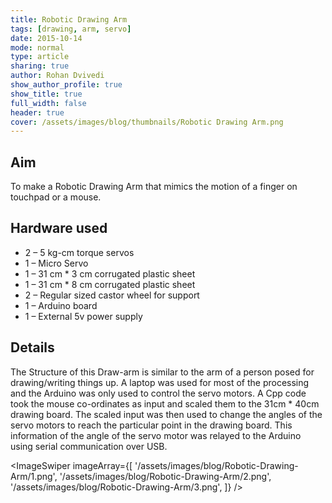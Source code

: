 ```yaml
---
title: Robotic Drawing Arm
tags: [drawing, arm, servo]
date: 2015-10-14
mode: normal
type: article
sharing: true
author: Rohan Dvivedi
show_author_profile: true
show_title: true
full_width: false
header: true
cover: /assets/images/blog/thumbnails/Robotic Drawing Arm.png
---
```


## Aim

To make a Robotic Drawing Arm that mimics the motion of a finger on touchpad or a mouse.

## Hardware used

- 2 – 5 kg-cm torque servos
- 1 – Micro Servo
- 1 – 31 cm \* 3 cm corrugated plastic sheet
- 1 – 31 cm \* 8 cm corrugated plastic sheet
- 2 – Regular sized castor wheel for support
- 1 – Arduino board
- 1 – External 5v power supply

## Details

The Structure of this Draw-arm is similar to the arm of a person posed for drawing/writing things up. A laptop was used for most of the processing and the Arduino was only used to control the servo motors. A Cpp code took the mouse co-ordinates as input and scaled them to the 31cm \* 40cm drawing board. The scaled input was then used to change the angles of the servo motors to reach the particular point in the drawing board. This information of the angle of the servo motor was relayed to the Arduino using serial communication over USB.

<ImageSwiper
  imageArray={[
    '/assets/images/blog/Robotic-Drawing-Arm/1.png',
    '/assets/images/blog/Robotic-Drawing-Arm/2.png',
    '/assets/images/blog/Robotic-Drawing-Arm/3.png',
  ]}
/>
